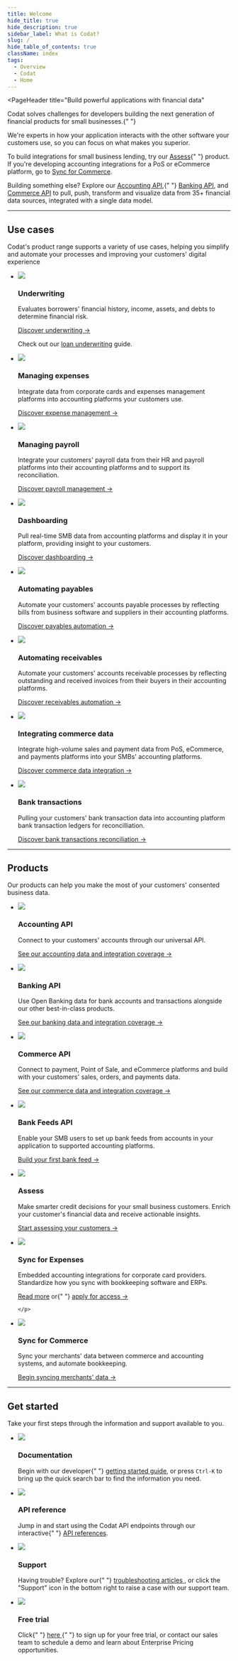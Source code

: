 ```yaml
---
title: Welcome
hide_title: true
hide_description: true
sidebar_label: What is Codat?
slug: /
hide_table_of_contents: true
className: index
tags:
  - Overview
  - Codat
  - Home
---
```


<head>
  <title>
    Codat_docs | Build powerful applications with financial data
  </title>
  <meta
    name="description"
    content="Codat makes accessing consented business data from your customers' banking, accounting, and commerce platforms easy. Build once to our API to aggregate data, underwrite credit risk, and automate accounting for your SMB customers."
  />
  <link rel="canonical" href="/" />
  <link rel="alternate" href="/" hreflang="x-default" />
  <link rel="alternate" href="/" hreflang="en" />
  <meta property="og:url" content="https://docs.codat.io/docs" />
</head>


<Welcome />


<PageHeader
  title="Build powerful applications with financial data"
>
  <p>
    Codat solves challenges for developers building the next
    generation of financial products for small businesses.{" "}
  </p>
  <p>
    We're experts in how your application interacts with the other software
    your customers use, so you can focus on what makes you superior.
  </p>
</PageHeader>

<p>
  To build integrations for small business lending, try our <a href="/assess/overview">Assess</a>{" "}
  product. If you're developing accounting integrations for a PoS or eCommerce
  platform, go to <a href="/sfc/overview">Sync for Commerce</a>.
</p>
<p>
  Building something else? Explore our <a href="/accounting-api/overview">Accounting API</a>,{" "}
  <a href="/banking-api/overview">Banking API</a>, and <a href="/commerce-api/overview">Commerce API</a> to pull, push, transform and
  visualize data from 35+ financial data sources, integrated with a single data
  model.
</p>

<hr />

## Use cases

Codat's product range supports a variety of use cases, helping you simplify and automate your processes and improving your customers' digital experience

<ul className="card-container">
  <li className="card">
    <div className="header">
      <img
        src="/logos/usecases/lending.svg"
        className="icon usecase"
      />
    </div>
    <h3>Underwriting</h3>
    <p>
      Evaluates borrowers' financial history, income, assets, and debts to determine financial risk. 
    </p>
    <p>
      <a className="tertiary" href="/usecases/summary/underwriting">Discover underwriting →</a>
    </p>    
    <p>
      Check out our <a href="/assess/guides/underwriting/introduction">loan underwriting</a> guide.
    </p>
  </li>
  <li className="card">
    <div className="header">
      <img
        src="/logos/usecases/sync-expenses.svg"
        className="icon usecase"
      />
    </div>
    <h3>Managing expenses</h3>
    <p>
      Integrate data from corporate cards and expenses management platforms into accounting platforms your customers use.
    </p>
    <p>
      <a className="tertiary" href="/usecases/summary/managing-expenses">Discover expense management →</a>
    </p>    
  </li>
  <li className="card">
    <div className="header">
      <img
        src="/logos/usecases/payroll.svg"
        className="icon usecase"
      />
    </div>
    <h3>Managing payroll</h3>
    <p>
      Integrate your customers' payroll data from their HR and payroll platforms into their accounting platforms and to support its reconciliation.
    </p>
    <p>
      <a className="tertiary" href="/usecases/summary/managing-payroll">Discover payroll management →</a>
    </p> 
  </li>
  <li className="card">
    <div className="header">
      <img
        src="/logos/usecases/dashboarding.svg"
        className="icon usecase"
      />
    </div>
    <h3>Dashboarding</h3>
    <p>
      Pull real-time SMB data from accounting platforms and display it in your platform, providing insight to your customers.
    </p>
    <p>
      <a className="tertiary" href="/usecases/summary/dashboarding">Discover dashboarding →</a>
    </p>
  </li>
  <li className="card">
    <div className="header">
      <img
        src="/logos/usecases/accounts-payable.svg"
        className="icon usecase"
      />
    </div>
    <h3>Automating payables</h3>
    <p>
      Automate your customers' accounts payable processes by reflecting bills from business software and suppliers in their accounting platforms. 
    </p>
    <p>
      <a className="tertiary" href="/usecases/summary/automating-payables">Discover payables automation →</a>
    </p>
  </li>
  <li className="card">
    <div className="header">
      <img
        src="/logos/usecases/accounts-receivable.svg"
        className="icon usecase"
      />
    </div>
    <h3>Automating receivables</h3>
    <p>
      Automate your customers' accounts receivable processes by reflecting outstanding and received invoices from their buyers in their accounting platforms.
    </p>
    <p>
      <a className="tertiary" href="/usecases/summary/automating-receivables">Discover receivables automation →</a>
    </p>
  </li>
  <li className="card">
    <div className="header">
      <img
        src="/logos/usecases/sync-commerce.svg"
        className="icon usecase"
      />
    </div>
    <h3>Integrating commerce data</h3>
    <p>
      Integrate high-volume sales and payment data from PoS, eCommerce, and payments platforms into your SMBs' accounting platforms.
    </p>
    <p>
      <a className="tertiary" href="/usecases/summary/integrating-commerce-data">Discover commerce data integration →</a>
    </p>
  </li>
    <li className="card">
    <div className="header">
      <img
        src="/logos/usecases/pull-push.svg"
        className="icon usecase"
      />
    </div>
    <h3>Bank transactions</h3>
    <p>
      Pulling your customers' bank transaction data into accounting platform bank transaction ledgers for reconcilliation.
    </p>
    <p>
      <a className="tertiary" href="/usecases/summary/reconciling-bank-transactions">Discover bank transactions reconciliation →</a>
    </p>
  </li>
</ul>

<hr/>

## Products

Our products can help you make the most of your customers' consented business data.

<ul className="card-container">
  <li className="card">
    <div className="header">
      <img
        src="/logos/products/Accounting.svg"
        className="icon usecase"
      />
    </div>
    <h3>Accounting API</h3>
    <p>
      Connect to your customers' accounts through our universal API. 
    </p>
    <p>
      <a href="/accounting-api/overview">See our accounting data and integration coverage →</a>
    </p>
  </li>
  <li className="card">
    <div className="header">
      <img
        src="/logos/products/Banking.svg"
        className="icon usecase"
      />
    </div>
    <h3>Banking API</h3>
    <p>
      Use Open Banking data for bank accounts and transactions alongside
      our other best-in-class products.
    </p>
    <p>
      <a href="/banking-api/overview">See our banking data and integration coverage →</a>
    </p>
  </li>
  <li className="card">
    <div className="header">
      <img
        src="/logos/products/Commerce.svg"
        className="icon usecase"
      />
    </div>
    <h3>Commerce API</h3>
    <p>
      Connect to payment, Point of Sale, and eCommerce platforms and build with your customers' sales, orders, and payments data.
    </p>
    <p>
      <a href="/commerce-api/overview">See our commerce data and integration coverage →</a>
    </p>
  </li>
  <li className="card">
    <div className="header">
      <img
        src="/logos/products/BankFeeds.svg"
        className="icon usecase"
      />
    </div>
    <h3>Bank Feeds API</h3>
    <p>
      Enable your SMB users to set up bank feeds from accounts in your application to supported accounting platforms.
    </p>
    <p>
      <a href="/bank-feeds-api/overview">Build your first bank feed →</a>
    </p>
  </li>
  <li className="card">
    <div className="header">
      <img
        src="/logos/products/Assess.svg"
        className="icon usecase"
      />
    </div>
    <h3>Assess</h3>
    <p>
      Make smarter credit decisions for your small business customers. Enrich your customer's financial data and receive actionable insights.
    </p>
    <p>
      <a href="/assess/get-started">Start assessing your customers →</a>
    </p>
  </li>
  <li className="card">
    <div className="header">
      <img
        src="/logos/products/SyncforExpenses.svg"
        className="icon usecase"
      />
    </div>
    <h3>Sync for Expenses</h3>
    <p>
      Embedded accounting integrations for corporate card providers. Standardize how you sync with bookkeeping software and ERPs.
    </p>
    <p>
      <a href="/sync-for-expenses/overview">Read more</a> or{" "}
      <a href="mailto:expenses@codat.io?subject=Beta access request - Sync for Expenses API&body=Hi, I would like to request beta access to the Sync for Expenses API. I am looking to build accounting integrations at...">
        apply for access
       →</a>
      
    </p>
  </li>
  <li className="card">
    <div className="header">
      <img
        src="/logos/products/SyncforCommerce.svg"
        className="icon usecase"
      />
    </div>
    <h3>Sync for Commerce</h3>
    <p>
      Sync your merchants' data between commerce and accounting systems, and automate bookkeeping.
    </p>
    <p>
      <a href="/sfc/overview">Begin syncing merchants' data →</a>
    </p>
  </li>
</ul>

<hr />

## Get started

Take your first steps through the information and support available to you.

<ul className="card-container">
  <li className="card">
    <div className="header">
      <img
        src="https://www.codat.io/wp-content/uploads/2022/03/accounting-2.png"
        className="mini-icon"
      />
      <h3>Documentation</h3>
    </div>
    <p>
      Begin with our developer{" "}
      <a href="/introduction/first-steps">getting started guide</a>, or press
      <code>Ctrl-K</code> to bring up the quick search bar to find the information
      you need.
    </p>
  </li>
  <li className="card">
    <div className="header">
      <img
        src="https://www.codat.io/wp-content/uploads/2022/03/Stack.png"
        className="mini-icon"
      />
      <h3>API reference</h3>
    </div>
    <p>
      Jump in and start using the Codat API endpoints through our interactive{" "}
      <a href="/using-the-api/overview">API references</a>.
    </p>
  </li>
  <li className="card">
    <div className="header">
      <img
        src="https://www.codat.io/wp-content/uploads/2022/03/Handshake.png"
        className="mini-icon"
      />
      <h3>Support</h3>
    </div>
    <p>
      Having trouble? Explore our{" "}
      <a href="https://codat.zendesk.com/hc/en-gb" target="_blank">
        troubleshooting articles
      </a>
      , or click the "Support" icon in the bottom right to raise a case with our
      support team.
    </p>
  </li>
  <li className="card">
    <div className="header">
      <img
        src="https://www.codat.io/wp-content/uploads/2022/03/Coins.png"
        className="mini-icon"
      />
      <h3>Free trial</h3>
    </div>
    <p>
      Click{" "}
      <a href="https://signup.codat.io/" target="_blank">
        here
      </a>{" "}
      to sign up for your free trial, or contact our sales team to schedule a
      demo and learn about Enterprise Pricing opportunities.
    </p>
  </li>
</ul>